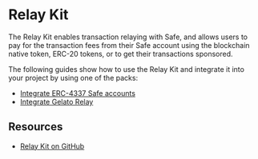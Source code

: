 
# Relay Kit

The Relay Kit enables transaction relaying with Safe, and allows users to pay for the transaction fees from their Safe account using the blockchain native token, ERC-20 tokens, or to get their transactions sponsored.

<Grid item mt={3}>
  <CustomCard
    title={'@safe-global/relay-kit'}
    description={''}
    url={'https://www.npmjs.com/package/@safe-global/relay-kit'}
  />
</Grid>

The following guides show how to use the Relay Kit and integrate it into your project by using one of the packs:
- [Integrate ERC-4337 Safe accounts](./relay-kit/guides/4337-safe-sdk.mdx)
- [Integrate Gelato Relay](./relay-kit/guides/gelato-relay.mdx)

## Resources

- [Relay Kit on GitHub](https://github.com/safe-global/safe-core-sdk/tree/main/packages/relay-kit)
